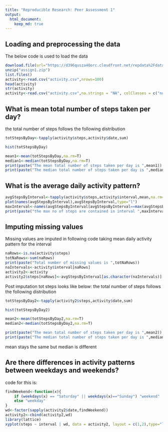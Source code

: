 ```yaml
---
title: "Reproducible Research: Peer Assessment 1"
output: 
  html_document:
    keep_md: true
---
```




## Loading and preprocessing the data

The below code is used to load the data

```r
download.file(url="https://d396qusza40orc.cloudfront.net/repdata%2Fdata%2Factivity.zip", destfile="assign1.zip", mode="wb")
unzip("assign1.zip")
list.files()
activity<-read.csv("activity.csv",nrows=100)
head(activity)
str(activity)
activity<-read.csv("activity.csv",na.strings = "NA", colClasses = c("numeric","Date","numeric"),stringsAsFactors = F)
```



## What is mean total number of steps taken per day?

the total number of steps follows the following distribution
```r
totStepsByDay<-tapply(activity$steps,activity$date,sum)
```

```r
hist(totStepsByDay)
```


```r
mean1<-mean(totStepsByDay,na.rm=T)
median1<-median(totStepsByDay,na.rm=T)
print(paste("The mean total number of steps taken per day is ",mean1))
print(paste("The median total number of steps taken per day is ",median1))
```


## What is the average daily activity pattern?

```r
avgStepsByInterval<-tapply(activity$steps,activity$interval,mean,na.rm=T)
plot(names(avgStepsByInterval),avgStepsByInterval,type="l")
maxInterval<-names(avgStepsByInterval[avgStepsByInterval==max(avgStepsByInterval)])
print(paste("the max no of steps are contained in interval ",maxInterval))
```



## Imputing missing values

Missing values are imputed in following code taking mean daily activity pattern for the interval
```r
naRows<-is.na(activity$steps)
totNaRows<-sum(naRows)
print(paste("Total number of missing values is ",totNaRows))
naIntervals<-activity$interval[naRows]
activity2<-activity
activity2$steps[naRows]<-avgStepsByInterval[as.character(naIntervals)]
```


Post imputation tot steps looks like below:
the total number of steps follows the following distribution
```r
totStepsByDay2<-tapply(activity2$steps,activity$date,sum)
```
```r
hist(totStepsByDay2)
```


```r
mean2<-mean(totStepsByDay2,na.rm=T)
median2<-median(totStepsByDay2,na.rm=T)

print(paste("The mean total number of steps taken per day is ",mean2))
print(paste("The median total number of steps taken per day is ",median2))
```


mean stays the same but median is different

## Are there differences in activity patterns between weekdays and weekends?

code for this is:
```r
findWeekend<-function(x){
    if (weekdays(x) == "Saturday" || weekdays(x)=="Sunday") "weekend" 
    else "weekday"
}
wd<-factor(sapply(activity2$date,findWeekend))
activity2<-cbind(activity2,wd)
library(lattice)
xyplot(steps ~ interval | wd, data = activity2, layout = c(1,2),type="l")
```